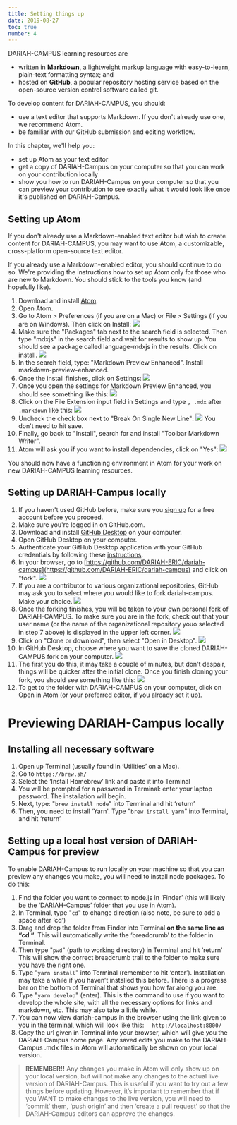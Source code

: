 ```yaml
---
title: Setting things up
date: 2019-08-27
toc: true
number: 4
---
```


DARIAH-CAMPUS learning resources are

- written in **Markdown**, a lightweight markup language with easy-to-learn,
  plain-text formatting syntax; and
- hosted on **GitHub**, a popular repository hosting service based on the
  open-source version control software called git.

To develop content for DARIAH-CAMPUS, you should:

- use a text editor that supports Markdown. If you don't already use one, we
  recommend Atom.
- be familiar with our GitHub submission and editing workflow.

In this chapter, we'll help you:

- set up Atom as your text editor
- get a copy of DARIAH-Campus on your computer so that you can work on your
  contribution locally
- show you how to run DARIAH-Campus on your computer so that you can preview
  your contribution to see exactly what it would look like once it's published
  on DARIAH-Campus.

## Setting up Atom

If you don't already use a Markdown-enabled text editor but wish to create
content for DARIAH-CAMPUS, you may want to use Atom, a customizable,
cross-platform open-source text editor.

If you already use a Markdown-enabled editor, you should continue to do so.
We're providing the instructions how to set up Atom only for those who are new
to Markdown. You should stick to the tools you know (and hopefully like).

1. Download and install [Atom](https://atom.io).
2. Open Atom.
3. Go to Atom > Preferences (if you are on a Mac) or File > Settings (if you are
   on Windows). Then click on Install: ![](images/atom_settings.png)
4. Make sure the "Packages" tab next to the search field is selected. Then type
   "mdxjs" in the search field and wait for results to show up. You should see a
   package called language-mdxjs in the results. Click on install.
   ![](images/atom_install_mdxjs.png)
5. In the search field, type: "Markdown Preview Enhanced". Install
   markdown-preview-enhanced.
6. Once the install finishes, click on Settings:
   ![](images/atom_markdown_preview_settings.png)
7. Once you open the settings for Markdown Preview Enhanced, you should see
   something like this: ![](images/atom_markdown_preview_settings2.png)
8. Click on the File Extension input field in Settings and type `, .mdx` after
   `.markdown` like this: ![](images/atom_markdown_preview_settings3.png)
9. Uncheck the check box next to "Break On Single New Line":
   ![](images/atom_markdown_preview_settings4.png) You don't need to hit save.
10. Finally, go back to "Install", search for and install "Toolbar Markdown
    Writer".
11. Atom will ask you if you want to install dependencies, click on "Yes":
    ![](images/atom_markdown_toolbar_and_dependencies.png)

You should now have a functioning environment in Atom for your work on new
DARIAH-CAMPUS learning resources.

## Setting up DARIAH-Campus locally

1. If you haven't used GitHub before, make sure you
   [sign up](https://github.com/join) for a free account before you proceed.
2. Make sure you're logged in on GitHub.com.
3. Download and install [GitHub Desktop](https://desktop.github.com) on your
   computer.
4. Open GitHub Desktop on your computer.
5. Authenticate your GitHub Desktop application with your GitHub credentials by
   following these
   [instructions](https://help.github.com/en/desktop/getting-started-with-github-desktop/authenticating-to-github).
6. In your browser, go to
   [https://github.com/DARIAH-ERIC/dariah-campus](https://github.com/DARIAH-ERIC/dariah-campus)
   and click on "fork". ![](images/github_fork.png)
7. If you are a contributor to various organizational repositories, GitHub may
   ask you to select where you would like to fork dariah-campus. Make your
   choice. ![](images/github_fork_to_which_repo.png)
8. Once the forking finishes, you will be taken to your own personal fork of
   DARIAH-CAMPUS. To make sure you are in the fork, check out that your user
   name (or the name of the organizational repository youo selected in step 7
   above) is displayed in the upper left corner.
   ![](images/github_fork_check_your_name.png)
9. Click on "Clone or download", then select "Open in Desktop".
   ![](images/github_clone_and_open_in_desktop.png)
10. In GitHub Desktop, choose where you want to save the cloned DARIAH-CAMPUS
    fork on your computer. ![](images/github_desktop_saving_a_fork.png)
11. The first you do this, it may take a couple of minutes, but don't despair,
    things will be quicker after the initial clone. Once you finish cloning your
    fork, you should see something like this:
    ![](images/github_desktop_result_of_cloned_fork.png)
12. To get to the folder with DARIAH-CAMPUS on your computer, click on Open in
    Atom (or your preferred editor, if you already set it up).

# Previewing DARIAH-Campus locally

## Installing all necessary software

1. Open up Terminal (usually found in ‘Utilities’ on a Mac).
2. Go to `https://brew.sh/`
3. Select the ‘Install Homebrew’ link and paste it into Terminal
4. You will be prompted for a password in Terminal: enter your laptop password.
   The installation will begin.
5. Next, type: "`brew install node`" into Terminal and hit ‘return’
6. Then, you need to install ‘Yarn'. Type "`brew install yarn`" into Terminal,
   and hit ‘return’

## Setting up a local host version of DARIAH-Campus for preview

To enable DARIAH-Campus to run locally on your machine so that you can preview
any changes you make, you will need to install node packages. To do this:

1. Find the folder you want to connect to node.js in ‘Finder’ (this will likely
   be the ‘DARIAH-Campus’ folder that you use in Atom).
2. In Terminal, type "`cd`" to change direction (also note, be sure to add a
   space after ‘cd’)
3. Drag and drop the folder from Finder into Terminal **on the same line as “cd
   “**. This will automatically write the ‘breadcrumb’ to the folder in
   Terminal.
4. Then type "`pwd`" (path to working directory) in Terminal and hit ‘return’
   This will show the correct breadcrumb trail to the folder to make sure you
   have the right one.
5. Type "`yarn install`" into Terminal (remember to hit ‘enter’). Installation
   may take a while if you haven’t installed this before. There is a progress
   bar on the bottom of Terminal that shows you how far along you are.
6. Type "`yarn develop`" (enter). This is the command to use if you want to
   develop the whole site, with all the necessary options for links and
   markdown, etc. This may also take a little while.
7. You can now view dariah-campus in the browser using the link given to you in
   the terminal, which will look like this: ⠀ `http://localhost:8000/`
8. Copy the url given in Terminal into your browser, which will give you the
   DARIAH-Campus home page. Any saved edits you make to the DARIAH-Campus .mdx
   files in Atom will automatically be shown on your local version.

> **REMEMBER!!** Any changes you make in Atom will only show up on your local
> version, but will not make any changes to the actual live version of
> DARIAH-Campus. This is useful if you want to try out a few things before
> updating. However, it’s important to remember that if you WANT to make changes
> to the live version, you will need to ‘commit’ them, ‘push origin’ and then
> ‘create a pull request’ so that the DARIAH-Campus editors can approve the
> changes.

